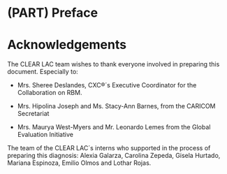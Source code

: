 # (PART) Preface {-}


# Acknowledgements {-}

The CLEAR LAC team wishes to thank everyone involved in preparing this document. Especially to: 

- Mrs. Sheree Deslandes, CXC®´s Executive Coordinator for the Collaboration on RBM. 

- Mrs. Hipolina Joseph and Ms. Stacy-Ann Barnes, from the CARICOM Secretariat 

- Mrs. Maurya West-Myers and Mr. Leonardo Lemes from the Global Evaluation Initiative 

The team of the CLEAR LAC´s interns who supported in the process of preparing this diagnosis: Alexia Galarza, Carolina Zepeda, Gisela Hurtado, Mariana Espinoza, Emilio Olmos and Lothar Rojas. 

